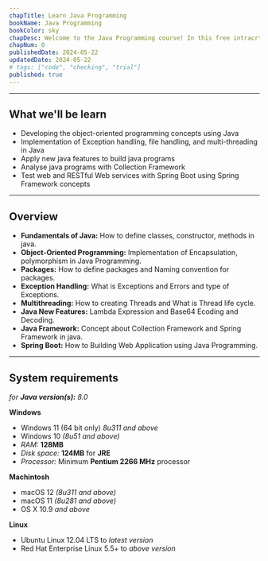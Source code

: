 ```yaml
---
chapTitle: Learn Java Programming 
bookName: Java Programming
bookColor: sky
chapDesc: Welcome to the Java Programming course! In this free intracrtive course, we'll learn Beginner level to Professional level of Java programming language.
chapNum: 0
publishedDate: 2024-05-22
updatedDate: 2024-05-22
# tags: ["code", "checking", "trial"]
published: true
---
```

---
## What we'll be learn 
- Developing the object-oriented programming concepts using Java
- Implementation of Exception handling, file handling, and multi-threading in Java
- Apply new java features to build java programs
- Analyse java programs with Collection Framework
- Test web and RESTful Web services with Spring Boot using Spring Framework concepts

---

## Overview

- **Fundamentals of Java:** How to define classes, constructor, methods in java.
- **Object-Oriented Programming:** Implementation of Encapsulation, polymorphism in Java Programming.
- **Packages:** How to define packages and Naming convention for packages.
- **Exception Handling:** What is Exceptions and Errors and type of Exceptions.
- **Multithreading:** How to creating Threads and What is Thread life cycle.
- **Java New Features:** Lambda Expression and Base64 Ecoding and Decoding.
- **Java Framework:** Concept about Collection Framework and Spring Framework in java.
- **Spring Boot:** How to Building Web Application using Java Programming.

---

## System requirements
*for **Java version(s):** 8.0*

**Windows**<br/>
- Windows 11 (64 bit only) *8u311 and above*
- Windows 10 *(8u51 and above)*
- *RAM:* **128MB**
- *Disk space:* **124MB** for **JRE**
- *Processor:* Minimum **Pentium 2266 MHz** processor

**Machintosh**<br/>
- macOS 12 *(8u311 and above)*
- macOS 11 *(8u281 and above)*
- OS X 10.9 *and above*

**Linux**<br/>
- Ubuntu Linux 12.04 LTS to *latest version*
- Red Hat Enterprise Linux 5.5+ to *above version*